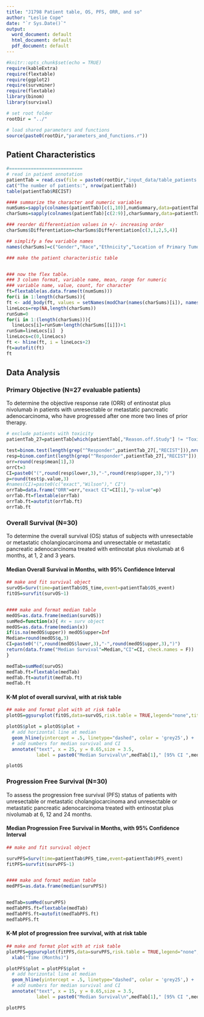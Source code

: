 ```yaml
---
title: "J1798 Patient table, OS, PFS, ORR, and so"
author: "Leslie Cope"
date: "`r Sys.Date()`"
output:
  word_document: default
  html_document: default
  pdf_document: default
---
```


```r
#knitr::opts_chunk$set(echo = TRUE)
require(kableExtra)
require(flextable)
require(ggplot2)
require(survminer)
require(flextable)
library(binom)
library(survival)

# set root folder
rootDir = "../"

# load shared parameters and functions
source(paste0(rootDir,"parameters_and_functions.r"))

```

## Patient Characteristics


```r

#===========================
# read in patient annotation 
patientTab = read.csv(file = paste0(rootDir,"input_data/table_patients.csv"), row.names = 1)
cat("The number of patients:", nrow(patientTab))
table(patientTab$RECIST)

```



```r
#### summarize the character and numeric variables 
numSums=sapply(colnames(patientTab)[c(1,10)],numSummary,data=patientTab)
charSums=sapply(colnames(patientTab)[c(2:9)],charSummary,data=patientTab)

### reorder differentiation values in +/- increasing order
charSums$Differentiation=charSums$Differentiation[c(3,1,2,5,4)]

## simplify a few variable names
names(charSums)=c("Gender","Race","Ethnicity","Location of Primary Tumor","Differentiation","Stage at Diagnosis","Surgical Resection","Lines of Chemo")

```


```r
### make the patient characteristic table


### now the flex table.  
### 3 column format, variable name, mean, range for numeric
### variable name, value, count, for character 
ft=flextable(as.data.frame(t(numSums)))
for(i in 1:length(charSums)){
ft <- add_body(ft, values = setNames(modChar(names(charSums)[i]), names(as.data.frame(t(numSums)))), top = FALSE)}
lineLocs=rep(NA,length(charSums))
runSum=0
for(i in 1:(length(charSums))){
  lineLocs[i]=runSum+length(charSums[[i]])+1
runSum=lineLocs[i]  }
lineLocs=c(0,lineLocs)
ft <- hline(ft, i = lineLocs+2)
ft=autofit(ft)
ft

```



## Data Analysis

### Primary Objective (N=27 evaluable patients)

To determine the objective response rate (ORR) of entinostat plus nivolumab in patients with unresectable or metastatic pancreatic adenocarcinoma, who have progressed after one more two lines of prior therapy.


```r
# exclude patients with toxicity
patientTab_27=patientTab[which(patientTab[,"Reason.off.Study"] != "Toxicity"),]

test=binom.test(length(grep("^Responder",patientTab_27[,"RECIST"])),nrow(patientTab_27),p=0.05,alternative="greater")
resp=binom.confint(length(grep("^Responder",patientTab_27[,"RECIST"])),nrow(patientTab_27),method=c("exact","wilson"))
orr=round(resp$mean[1],3)
orrCt=3
CI=paste0("(",round(resp$lower,3),"-",round(resp$upper,3),")")
p=round(test$p.value,3)
#names(CI)=paste0(c("exact","Wilson")," CI")
orrTab=data.frame("ORR"=orr,"exact CI"=CI[1],"p-value"=p)
orrTab.ft=flextable(orrTab)
orrTab.ft=autofit(orrTab.ft)
orrTab.ft

```


### Overall Survival (N=30)
To determine the overall survival (OS) status of subjects with unresectable or metastatic cholangiocarcinoma and unresectable or metastatic pancreatic adenocarcinoma treated with entinostat plus nivolumab at 6 months, at 1, 2 and 3 years.

#### Median Overall Survival in Months, with 95% Confidence Interval
  
  
```r
## make and fit survival object
survOS=Surv(time=patientTab$OS_time,event=patientTab$OS_event)
fitOS=survfit(survOS~1)


#### make and format median table
medOS=as.data.frame(median(survOS))
sumMed=function(x){ #x = surv object
medOS=as.data.frame(median(x))
if(is.na(medOS$upper)) medOS$upper=Inf
Median=round(medOS$q,3)
CI=paste0("(",round(medOS$lower,3),"-",round(medOS$upper,3),")")
return(data.frame("Median Survival"=Median,"CI"=CI, check.names = F))
}

medTab=sumMed(survOS)
medTab.ft=flextable(medTab)
medTab.ft=autofit(medTab.ft)
medTab.ft


```



#### K-M plot of overall survival, with at risk table
 

```r
## make and format plot with at risk table
plotOS=ggsurvplot(fitOS,data=survOS,risk.table = TRUE,legend="none",title="Overall Survival") + xlab("Time (Months)")

plotOS$plot = plotOS$plot +
  # add horizontal line at median
  geom_hline(yintercept = .5, linetype="dashed", color = 'grey25',) +
  # add numbers for median survival and CI
  annotate("text", x = 25, y = 0.65,size = 3.5, 
           label = paste0("Median Survival\n",medTab[1]," [95% CI ",medTab[2],"]"))

plotOS
```



### Progression Free Survival (N=30)
To assess the progression free survival (PFS) status of patients with unresectable or metastatic cholangiocarcinoma and unresectable or metastatic pancreatic adenocarcinoma treated with entinostat plus nivolumab at 6, 12 and 24 months.

#### Median Progression Free Survival in Months, with 95% Confidence Interval
```r
## make and fit survival object

survPFS=Surv(time=patientTab$PFS_time,event=patientTab$PFS_event)
fitPFS=survfit(survPFS~1)


#### make and format median table
medPFS=as.data.frame(median(survPFS))


medTab=sumMed(survPFS)
medTabPFS.ft=flextable(medTab)
medTabPFS.ft=autofit(medTabPFS.ft)
medTabPFS.ft
```


#### K-M plot of progression free survival, with at risk table
 

```r
## make and format plot with at risk table
plotPFS=ggsurvplot(fitPFS,data=survPFS,risk.table = TRUE,legend="none",title="Progression Free Survival")+
  xlab("Time (Months)") 

plotPFS$plot = plotPFS$plot +
  # add horizontal line at median
  geom_hline(yintercept = .5, linetype="dashed", color = 'grey25',) +
  # add numbers for median survival and CI
  annotate("text", x = 15, y = 0.65,size = 3.5, 
           label = paste0("Median Survival\n",medTab[1]," [95% CI ",medTab[2],"]"))

plotPFS
```


